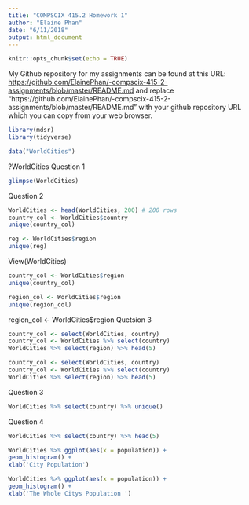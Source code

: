 ```yaml
---
title: "COMPSCIX 415.2 Homework 1"
author: "Elaine Phan"
date: "6/11/2018"
output: html_document
---
```


```r
knitr::opts_chunk$set(echo = TRUE)
```
My Github repository for my assignments can be found at this URL: [https://github.com/ElainePhan/-compscix-415-2-assignments/blob/master/README.md](https://github.com/ElainePhan/-compscix-415-2-assignments/blob/master/README.md)
and replace “https://github.com/ElainePhan/-compscix-415-2-assignments/blob/master/README.md” with your github repository URL which you can copy from your web browser.
```r
library(mdsr)
library(tidyverse)
```



```r
data("WorldCities")

```
?WorldCities
Question 1
```r

glimpse(WorldCities)
```

Question 2
```r

WorldCities <- head(WorldCities, 200) # 200 rows
country_col <- WorldCities$country
unique(country_col)
```
```r
reg <- WorldCities$region
unique(reg)
```



View(WorldCities)

```r
country_col <- WorldCities$region
unique(country_col)
```

```r
region_col <- WorldCities$region
unique(region_col)
```

region_col <- WorldCities$region
Quetsion 3

```r
country_col <- select(WorldCities, country)
country_col <- WorldCities %>% select(country)
WorldCities %>% select(region) %>% head(5)
```

```r
country_col <- select(WorldCities, country)
country_col <- WorldCities %>% select(country)
WorldCities %>% select(region) %>% head(5)
```
Question 3
```r
WorldCities %>% select(country) %>% unique()
```



Question 4
```r
WorldCities %>% select(country) %>% head(5)
```
```r
WorldCities %>% ggplot(aes(x = population)) +
geom_histogram() +
xlab('City Population')
```

```r
WorldCities %>% ggplot(aes(x = population)) +
geom_histogram() +
xlab('The Whole Citys Population ')
```
 







